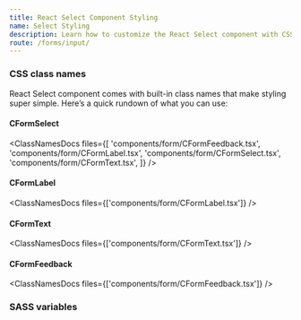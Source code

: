 ```yaml
---
title: React Select Component Styling
name: Select Styling
description: Learn how to customize the React Select component with CSS classes, variables, and SASS for flexible styling and seamless integration into your design.
route: /forms/input/
---
```


### CSS class names

React Select component comes with built-in class names that make styling super simple. Here’s a quick rundown of what you can use:

#### CFormSelect

<ClassNamesDocs
  files={[
    'components/form/CFormFeedback.tsx',
    'components/form/CFormLabel.tsx',
    'components/form/CFormSelect.tsx',
    'components/form/CFormText.tsx',
  ]}
/>

#### CFormLabel

<ClassNamesDocs files={['components/form/CFormLabel.tsx']} />

#### CFormText

<ClassNamesDocs files={['components/form/CFormText.tsx']} />

#### CFormFeedback

<ClassNamesDocs files={['components/form/CFormFeedback.tsx']} />

### SASS variables

<ScssDocs file="_variables.scss" capture="form-select-variables" />
